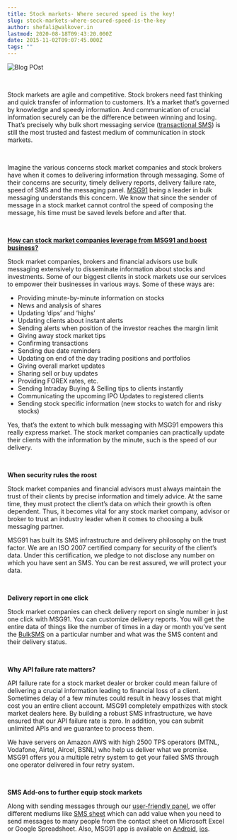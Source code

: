 ```yaml
---
title: Stock markets- Where secured speed is the key!
slug: stock-markets-where-secured-speed-is-the-key
author: shefali@walkover.in
lastmod: 2020-08-18T09:43:20.000Z
date: 2015-11-02T09:07:45.000Z
tags: ""
---
```


![Blog POst](https://images-msg91.s3.ap-south-1.amazonaws.com/content/images/wordpress/2015/11/Blog-POst.jpg)


 


Stock markets are agile and competitive. Stock brokers need fast thinking and quick transfer of information to customers. It’s a market that’s governed by knowledge and speedy information. And communication of crucial information securely can be the difference between winning and losing. That’s precisely why bulk short messaging service ([transactional SMS](https://msg91.com/sms "transactional SMS")) is still the most trusted and fastest medium of communication in stock markets.


 


Imagine the various concerns stock market companies and stock brokers have when it comes to delivering information through messaging. Some of their concerns are security, timely delivery reports, delivery failure rate, speed of SMS and the messaging panel. [MSG91](https://msg91.com/ "Bulk SMS Gateway Provider") being a leader in bulk messaging understands this concern. We know that since the sender of message in a stock market cannot control the speed of composing the message, his time must be saved levels before and after that.


 


[**How can stock market companies leverage from MSG91 and boost business?**](https://msg91.com/sms "SMS for Stock companies")


Stock market companies, brokers and financial advisors use bulk messaging extensively to disseminate information about stocks and investments. Some of our biggest clients in stock markets use our services to empower their businesses in various ways. Some of these ways are:


* Providing minute-by-minute information on stocks
* News and analysis of shares
* Updating ‘dips’ and ‘highs’
* Updating clients about instant alerts
* Sending alerts when position of the investor reaches the margin limit
* Giving away stock market tips
* Confirming transactions
* Sending due date reminders
* Updating on end of the day trading positions and portfolios
* Giving overall market updates
* Sharing sell or buy updates
* Providing FOREX rates, etc.
* Sending Intraday Buying & Selling tips to clients instantly
* Communicating the upcoming IPO Updates to registered clients
* Sending stock specific information (new stocks to watch for and risky stocks)


Yes, that’s the extent to which bulk messaging with MSG91 empowers this really express market. The stock market companies can practically update their clients with the information by the minute, such is the speed of our delivery.                      


 


**When security rules the roost**


Stock market companies and financial advisors must always maintain the trust of their clients by precise information and timely advice. At the same time, they must protect the client’s data on which their growth is often dependent. Thus, it becomes vital for any stock market company, advisor or broker to trust an industry leader when it comes to choosing a bulk messaging partner.


MSG91 has built its SMS infrastructure and delivery philosophy on the trust factor. We are an ISO 2007 certified company for security of the client’s data. Under this certification, we pledge to not disclose any number on which you have sent an SMS. You can be rest assured, we will protect your data.


 


**Delivery report in one click**


Stock market companies can check delivery report on single number in just one click with MSG91. You can customize delivery reports. You will get the entire data of things like the number of times in a day or month you’ve sent the [BulkSMS](https://msg91.com) on a particular number and what was the SMS content and their delivery status.


 


**Why API failure rate matters?**


API failure rate for a stock market dealer or broker could mean failure of delivering a crucial information leading to financial loss of a client. Sometimes delay of a few minutes could result in heavy losses that might cost you an entire client account. MSG91 completely empathizes with stock market dealers here. By building a robust SMS infrastructure, we have ensured that our API failure rate is zero. In addition, you can submit unlimited APIs and we guarantee to process them.


We have servers on Amazon AWS with high 2500 TPS operators (MTNL, Vodafone, Airtel, Aircel, BSNL) who help us deliver what we promise. MSG91 offers you a multiple retry system to get your failed SMS through one operator delivered in four retry system.


 


**SMS Add-ons to further equip stock markets**


Along with sending messages through our [user-friendly panel](https://msg91.com/signin), we offer different mediums like [SMS sheet](https://msg91.com/partners-and-integrations) which can add value when you need to send messages to many people from the contact sheet on Microsoft Excel or Google Spreadsheet. Also, MSG91 app is available on [Android](https://play.google.com/store/apps/details?id=com.hellornapp), [ios](https://apps.apple.com/in/app/hello-by-msg91/id1635375551).